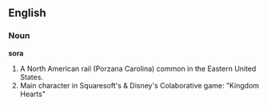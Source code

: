 ==English==

===Noun===

'''sora'''

#A North American rail (Porzana Carolina) common in the Eastern United States.
#Main character in Squaresoft's & Disney's Colaborative game: "Kingdom Hearts"